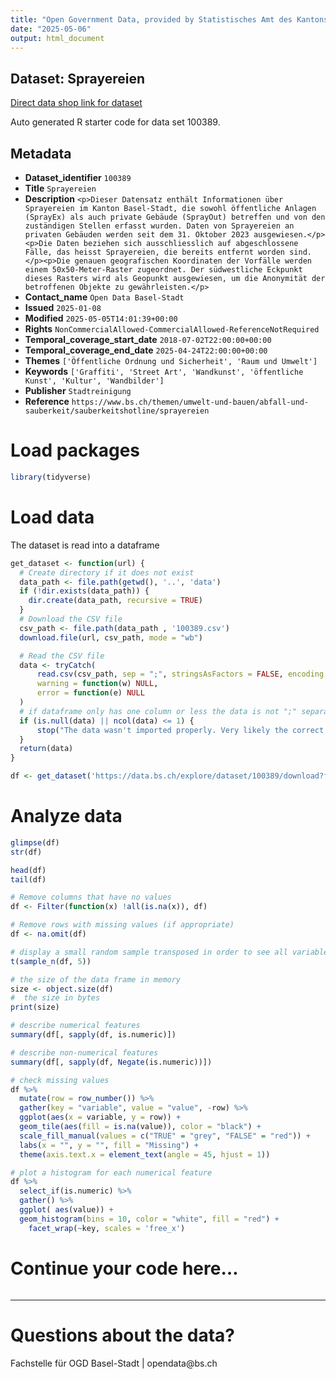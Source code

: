 ```yaml
---
title: "Open Government Data, provided by Statistisches Amt des Kantons Basel-Stadt - Fachstelle OGD"
date: "2025-05-06"
output: html_document
---
```


## Dataset: Sprayereien

[Direct data shop link for dataset](https://data.bs.ch/explore/dataset/100389)

Auto generated R starter code for data set 100389.

## Metadata

- **Dataset_identifier** `100389`
- **Title** `Sprayereien`
- **Description** `<p>Dieser Datensatz enthält Informationen über Sprayereien im Kanton Basel-Stadt, die sowohl öffentliche Anlagen (SprayEx) als auch private Gebäude (SprayOut) betreffen und von den zuständigen Stellen erfasst wurden. Daten von Sprayereien an privaten Gebäuden werden seit dem 31. Oktober 2023 ausgewiesen.</p><p>Die Daten beziehen sich ausschliesslich auf abgeschlossene Fälle, das heisst Sprayereien, die bereits entfernt worden sind.</p><p>Die genauen geografischen Koordinaten der Vorfälle werden einem 50x50-Meter-Raster zugeordnet. Der südwestliche Eckpunkt dieses Rasters wird als Geopunkt ausgewiesen, um die Anonymität der betroffenen Objekte zu gewährleisten.</p>`
- **Contact_name** `Open Data Basel-Stadt`
- **Issued** `2025-01-08`
- **Modified** `2025-05-05T14:01:39+00:00`
- **Rights** `NonCommercialAllowed-CommercialAllowed-ReferenceNotRequired`
- **Temporal_coverage_start_date** `2018-07-02T22:00:00+00:00`
- **Temporal_coverage_end_date** `2025-04-24T22:00:00+00:00`
- **Themes** `['Öffentliche Ordnung und Sicherheit', 'Raum und Umwelt']`
- **Keywords** `['Graffiti', 'Street Art', 'Wandkunst', 'öffentliche Kunst', 'Kultur', 'Wandbilder']`
- **Publisher** `Stadtreinigung`
- **Reference** `https://www.bs.ch/themen/umwelt-und-bauen/abfall-und-sauberkeit/sauberkeitshotline/sprayereien`


# Load packages

```r

library(tidyverse)
```

# Load data

The dataset is read into a dataframe

```r
get_dataset <- function(url) {
  # Create directory if it does not exist
  data_path <- file.path(getwd(), '..', 'data')
  if (!dir.exists(data_path)) {
    dir.create(data_path, recursive = TRUE)
  }
  # Download the CSV file
  csv_path <- file.path(data_path , '100389.csv')
  download.file(url, csv_path, mode = "wb")

  # Read the CSV file
  data <- tryCatch(
      read.csv(csv_path, sep = ";", stringsAsFactors = FALSE, encoding = "UTF-8"),
      warning = function(w) NULL,
      error = function(e) NULL
  )
  # if dataframe only has one column or less the data is not ";" separated
  if (is.null(data) || ncol(data) <= 1) {
      stop("The data wasn't imported properly. Very likely the correct separator couldn't be found.\nPlease check the dataset manually and adjust the code.")
  }
  return(data)
}
```

```r

df <- get_dataset('https://data.bs.ch/explore/dataset/100389/download?format=csv&timezone=Europe%2FZurich')

```

# Analyze data

```r

glimpse(df)
str(df)

head(df)
tail(df)

```

```r
# Remove columns that have no values
df <- Filter(function(x) !all(is.na(x)), df)

# Remove rows with missing values (if appropriate)
df <- na.omit(df)
```

```r
# display a small random sample transposed in order to see all variables
t(sample_n(df, 5))
```

```r
# the size of the data frame in memory
size <- object.size(df)
#  the size in bytes
print(size)
```

```r
# describe numerical features
summary(df[, sapply(df, is.numeric)])
```

```r
# describe non-numerical features
summary(df[, sapply(df, Negate(is.numeric))])
```

```r
# check missing values
df %>%
  mutate(row = row_number()) %>%
  gather(key = "variable", value = "value", -row) %>%
  ggplot(aes(x = variable, y = row)) +
  geom_tile(aes(fill = is.na(value)), color = "black") +
  scale_fill_manual(values = c("TRUE" = "grey", "FALSE" = "red")) +
  labs(x = "", y = "", fill = "Missing") +
  theme(axis.text.x = element_text(angle = 45, hjust = 1))
```

```r
# plot a histogram for each numerical feature
df %>%
  select_if(is.numeric) %>%
  gather() %>%
  ggplot( aes(value)) +
  geom_histogram(bins = 10, color = "white", fill = "red") +
    facet_wrap(~key, scales = 'free_x')
```

# Continue your code here...

```r

```
------------------------------------------------------------------------

# Questions about the data?

Fachstelle für OGD Basel-Stadt | opendata@bs.ch
